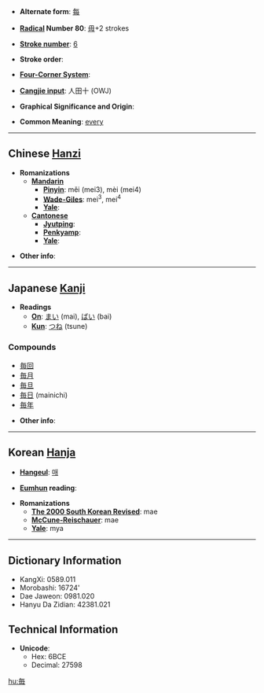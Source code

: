 * '''Alternate form''': [[每]]

* '''[[Wiktionary:Chinese radical index| Radical]] Number 80''': [[Wiktionary:Chinese radical index 毋|毋]]+2 strokes

* '''[[Wiktionary:Chinese total strokes index|Stroke number]]''': [[Wiktionary:Chinese total strokes index 6|6]]

* '''Stroke order''': 

* '''[[Wiktionary:Chinese four corner index|Four-Corner System]]''': 

* '''[[Wiktionary:Chinese Cangjie index|Cangjie input]]''': 人田十 (OWJ)

* '''Graphical Significance and Origin''': 

* '''Common Meaning''': [[every]]

----

== Chinese [[Hanzi]] ==

* '''Romanizations'''
** '''[[Mandarin]]'''
*** '''[[Pinyin]]''': měi (mei3), mèi (mei4)
*** '''[[Wade-Giles]]''': mei<sup>3</sup>, mei<sup>4</sup>
*** '''[[Yale]]''': 
** '''[[Cantonese]]'''
*** '''[[Jyutping]]''':
*** '''[[Penkyamp]]''': 
*** '''[[Yale]]''': 

* '''Other info''': 

----

== Japanese [[Kanji]] ==

* '''Readings'''
** '''[[On]]''': [[まい]] (mai), [[ばい]] (bai)
** '''[[Kun]]''': [[つね]] (tsune)

===Compounds===
*[[毎回]]
*[[毎月]]
*[[毎旦]]
*[[毎日]] (mainichi)
*[[毎年]]

* '''Other info''':  

----

== Korean [[Hanja]] ==

* '''[[Hangeul]]''': [[매]]

* '''[[Eumhun]] reading''': 

* '''Romanizations'''
** '''[[The 2000 South Korean Revised Romanization|The 2000 South Korean Revised]]''': mae
** '''[[McCune-Reischauer]]''': mae
** '''[[Yale]]''': mya

----

== Dictionary Information ==

* KangXi: 0589.011
* Morobashi: 16724'
* Dae Jaweon: 0981.020
* Hanyu Da Zidian: 42381.021

== Technical Information ==

* '''Unicode''':
** Hex: 6BCE
** Decimal: 27598

[[hu:毎]]
